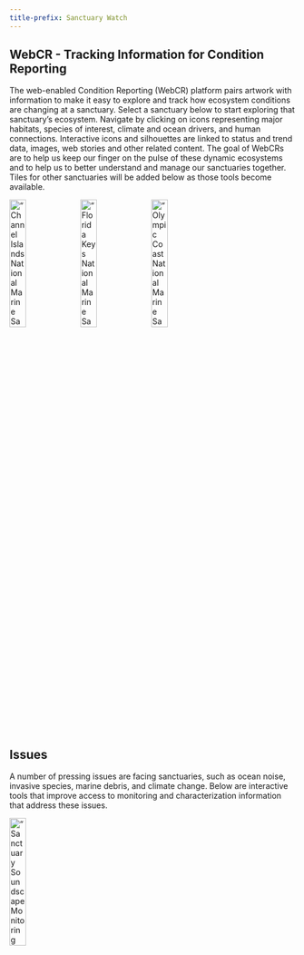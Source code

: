 ```yaml
---
title-prefix: Sanctuary Watch
---
```


## WebCR - Tracking Information for Condition Reporting

The web-enabled Condition Reporting (WebCR) platform pairs artwork with information to make it easy to explore and track how ecosystem conditions are changing at a sanctuary. Select a sanctuary below to start exploring that sanctuary’s ecosystem. Navigate by clicking on icons representing major habitats, species of interest, climate and ocean drivers, and human connections. Interactive icons and silhouettes are linked to status and trend data, images, web stories and other related content. The goal of WebCRs are to help us keep our finger on the pulse of these dynamic ecosystems and to help us to better understand and manage our sanctuaries together. Tiles for other sanctuaries will be added below as those tools become available.

[!["Channel Islands National Marine Sanctuary"](images/tmp-card-cinms.png){width=24%}](https://noaa-onms.github.io/cinms/) [!["Florida Keys National Marine Sanctuary"](images/tmp-card-fk.png){width=24%}](https://noaa-iea.github.io/fk-esr-info/infographic.html) [!["Olympic Coast National Marine Sanctuary"](images/tmp-card-ocnms.png){width=24%}](https://noaa-onms.github.io/ocnms/) 

## Issues

A number of pressing issues are facing sanctuaries, such as ocean noise, invasive species, marine debris, and climate change. Below are interactive tools that improve access to monitoring and characterization information that address these issues. 

[!["Sanctuary Soundscape Monitoring Project"](images/tmp-card_issue-sanctsound2.png){width=24%}](https://sanctsound.ioos.us/){target="_blank"}
